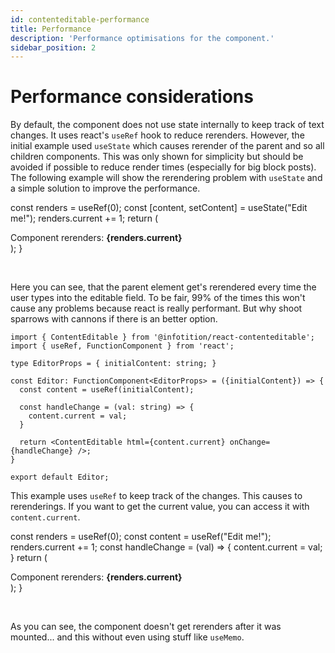 ```yaml
---
id: contenteditable-performance
title: Performance
description: 'Performance optimisations for the component.'
sidebar_position: 2
---
```



# Performance considerations

By default, the component does not use state internally to keep track of text changes. It uses react's `useRef` hook to reduce rerenders.
However, the initial example used `useState` which causes rerender of the parent and so all children components. This was only shown
for simplicity but should be avoided if possible to reduce render times (especially for big block posts). The following example will
show the rerendering problem with `useState` and a simple solution to improve the performance.

  const renders = useRef(0);
  const [content, setContent] = useState("Edit me!");
  renders.current += 1;
  return (
    <div>
      <ContentEditable html={content} onChange={setContent} />
      Component rerenders: <strong>{renders.current}</strong>
    </div>
  );
}

<RerenderDemoState /><br />

Here you can see, that the parent element get's rerendered every time the user types into the editable field. To be fair, 99% of the times
this won't cause any problems because react is really performant. But why shoot sparrows with cannons if there is an better option.

```tsx
import { ContentEditable } from '@infotition/react-contenteditable';
import { useRef, FunctionComponent } from 'react';

type EditorProps = { initialContent: string; }

const Editor: FunctionComponent<EditorProps> = ({initialContent}) => {
  const content = useRef(initialContent);

  const handleChange = (val: string) => {
    content.current = val;
  }

  return <ContentEditable html={content.current} onChange={handleChange} />;
}

export default Editor;
```

This example uses `useRef` to keep track of the changes. This causes to rerenderings. If you want to get the current value, you can access it with `content.current`.

  const renders = useRef(0);
  const content = useRef("Edit me!");
  renders.current += 1;
    const handleChange = (val) => {
    content.current = val;
  }
  return (
    <div>
      <ContentEditable html={content.current} onChange={handleChange} />
      Component rerenders: <strong>{renders.current}</strong>
    </div>
  );
}

<RerenderDemoRef /><br />

As you can see, the component doesn't get rerenders after it was mounted... and this without even using stuff like `useMemo`.
